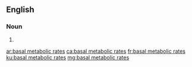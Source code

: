 ==English==

===Noun===
{{head|en|plural}}

# {{plural of|basal metabolic rate|lang=en}}

[[ar:basal metabolic rates]]
[[ca:basal metabolic rates]]
[[fr:basal metabolic rates]]
[[ku:basal metabolic rates]]
[[mg:basal metabolic rates]]